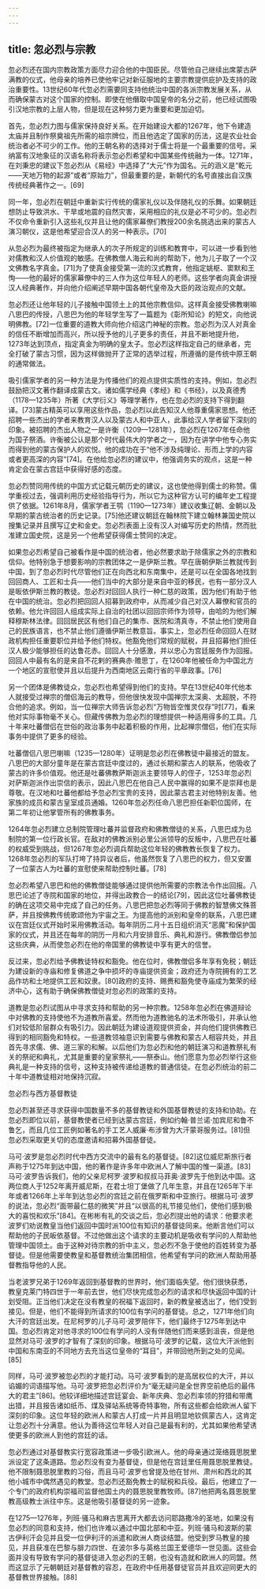 ```yaml
---
---
---
```

title: 忽必烈与宗教
---



忽必烈还在国内宗教政策方面尽力迎合他的中国臣民。尽管他自己继续出席蒙古萨满教的仪式，他母亲的培养已使他牢记对新征服地的主要宗教提供庇护及支持的政治重要性。13世纪60年代忽必烈需要同支持他统治中国的各派宗教发展关系，从而确保蒙古对这个国家的控制。即使在他僭取中国皇帝的名分之前，他已经试图吸引汉地宗教的上层人物，但是现在这种努力更为重要和更加迫切。

首先，忽必烈力图与儒家保持良好关系。在开始建设大都的1267年，他下令建造太庙并且制作祭奠祖先所需的祖宗牌位，而且他选定了国家的历法，这是农业社会统治者必不可少的工作。他的王朝名称的选择对于儒士将是一个最重要的信号。采纳富有汉地象征的汉语名称将表示忽必烈希望和中国某些传统融为一体。1271年，在刘秉忠的建议下忽必烈从《易经》中选择了“大元”作为国名。元的涵义是“乾元——天地万物的起源”或者“原始力”，但最重要的是，新朝代的名号直接出自汉族传统经典著作之一。[69]

同一年，忽必烈在朝廷中重新实行传统的儒家礼仪以及伴随礼仪的乐舞。如果朝廷想防止导致洪水、干旱或地震的自然灾害，采用相应的礼仪是必不可少的。忽必烈不仅命令重新引入这些礼仪并且让他的儒家幕僚们教授200余名挑选出来的蒙古人演习朝仪，这是他希望迎合汉人的另一种表示。[70]

从忽必烈为最终被指定为继承人的次子所规定的训练和教育中，可以进一步看到他对儒教和汉人价值观的敏感。在佛教僧人海云和尚的帮助下，他为儿子取了一个汉文佛教名字真金。[71]为了使真金接受第一流的汉式教育，他指定姚枢、窦默和王恂——他的最好的儒家幕僚中的三人作为这位年轻人的老师。这些学者向真金讲授汉人经典著作，并向他介绍阐述早期中国各朝代皇帝及大臣的政治观点的文献。

忽必烈还让他年轻的儿子接触中国领土上的其他宗教信仰。这样真金接受佛教喇嘛八思巴的传授，八思巴为他的年轻学生写了一篇题为《彰所知论》的短文，向他说明佛教。[72]一位重要的道教大师向他介绍这门神秘的宗教。忽必烈为汉人对真金的信任不断增加而高兴，所以授予他的儿子更多的责任，并且不断地提升他，1273年达到顶点，指定真金为明确的皇太子。忽必烈这样指定自己的继承者，完全打破了蒙古习惯，因为这样做抛开了正常的选举过程，所遵循的是传统中原王朝的通常做法。

吸引儒家学者的另一种方法是为传播他们的观点提供实质性的支持。例如，忽必烈鼓励把汉文著作翻译成蒙古文。诸如儒学经典《孝经》和《书经》，以及真德秀（1178—1235年）所著《大学衍义》等理学著作，也在忽必烈的支持下得到翻译。[73]蒙古精英可以享用这些作品，忽必烈以此告知汉人他尊重儒家思想。他还招聘一些杰出的学者来教育汉人以及蒙古人和中亚人，此事给汉人学者留下深刻的印象。被招聘的杰出人物之一是许衡（1209—1281年），忽必烈在1267年任命他为国子祭酒。许衡被公认是那个时代最伟大的学者之一，因为在讲学中他专心务实而得到他的蒙古保护人的欢悦。他的成功在于“他不涉及纯理论、形而上学的内容或者更高深的内容”[74]。在他给忽必烈的建议中，他强调务实的观点，这是一种肯定会在蒙古宫廷中获得好感的态度。

忽必烈赞同用传统的中国方式记载元朝历史的建议，这也使他得到儒士的称赞。儒学重视过去，强调利用历史经验指导行为，所以它为这种官方认可的编年史工程提供了依据。1261年8月，儒家学者王鹗（1190—1273年）建议收集辽朝、金朝以及早期的蒙古统治者的历史记录。[75]他还建议朝廷在翰林院下建立翰林兼国史院以搜集记录并且撰写辽史和金史。忽必烈表面上没有汉人对编写历史的热情，然而批准建立国史院，这是另一个他希望获得儒士赞同的决定。

如果忽必烈希望自己被看作是中国的统治者，他必然要求助于除儒家之外的宗教和信仰。他特别急于想要影响的宗教团体之一是伊斯兰教。早在唐朝伊斯兰教就传到中国，到了忽必烈时代尽管他们正在向西北和东南集中，还是可以在全国各地找到回回商人、工匠和士兵——他们当中的大部分是来自中亚的移民，也有一部分汉人是昄依伊斯兰教的教徒。忽必烈对回回人执行一种仁慈的政策，因为他们有助于他在中国的统治。忽必烈把回回人招募到政府中，从而减少自己对汉人幕僚和官员的依赖。他允许回回人组成实际上自治的社团以回回宗师作为领导，由哈的为他们解释穆斯林法律。回回居民区有他们自己的集市、医院和清真寺，不禁止他们使用自己的民族语言，也不禁止他们遵循伊斯兰教意旨。事实上，忽必烈任命回回人在财政机构担任重要职位并给予他们特权。他豁免他们常规的赋税，并且招募他们担任汉人极少能够担任的达鲁花赤。回回人十分感激，并以忠心为宫廷服务作为回报。回回人中最有名的是来自不花剌的赛典赤·赡思丁，在1260年他被任命为中国北方一个地区的宣慰使并且以后提升为西南地区云南行省的平章政事。[76]

另一个团体是佛教徒众，忽必烈也希望得到他们的支持。早在13世纪40年代他本人就接受过禅宗的僧侣海云的教导，但他很快发现中国禅宗太深奥、太超脱，不符合他的追求。例如，当一位禅宗大师告诉忽必烈“万物皆空惟灵仅存”时[77]，看来他对实际事物毫不关心。但藏传佛教为忽必烈的理想提供一种适用得多的工具。几十年来吐蕃僧侣在世俗的政治事务中起着积极的作用，比起禅宗僧侣，他们在实际事务中提供了更多的经验。

吐蕃僧侣八思巴喇嘛（1235—1280年）证明是忽必烈在佛教徒中最接近的盟友。八思巴的大部分童年是在蒙古宫廷中度过的，通过长期和蒙古人的联系，他吸收了蒙古的许多价值观。他还是吐蕃佛教萨斯迦派主要领导人的侄子，1253年忽必烈对萨斯迦派作出崇信的表示，因此八思巴在他自己人民中赢得的如果不是崇拜也是尊敬。在汉地和吐蕃他都给予忽必烈宝贵的支持，因此蒙古君主对他特别友善。他家族的成员和蒙古皇室成员通婚。1260年忽必烈任命八思巴担任新职位国师，在第二年初让他掌管所有的佛教事务。

1264年忽必烈建立总制院管理吐蕃并监督政府和佛教僧徒的关系，八思巴成为总制院的第一位行政长官。在敌对的佛教派别必里公派领导的反叛中，八思巴在吐蕃的权威受到挑战，但1267年忽必烈调兵帮助这位年轻的佛教教长恢复了权力。1268年忽必烈的军队打垮了持异议者后，他虽然恢复了八思巴的权力，但又安置了一位蒙古人为吐蕃的宣慰使来帮助控制吐蕃。[78]

忽必烈希望八思巴和他的佛教僧徒能够通过提供他所需要的宗教法令作出回报。八思巴论述了寺院和国家的地位，并得出政教合一的结论[79]，因此这位吐蕃佛教徒的确在这项交易中完成了自己的任务。八思巴把忽必烈等同于佛教的智慧佛文殊菩萨，并且按佛教传统歌颂他为宇宙之王。为提高他的派别和皇帝的联系，八思巴建议在宫廷仪式开始时采用佛教活动。每年阴历二月十五日组织消灭“恶魔”和保护国家的仪式，并且还在每年的阴历一月和六月安排音乐、典礼和游行。佛教僧侣参加这些庆典，从而使忽必烈在他的帝国里的佛教徒中享有更大的信誉。

反过来，忽必烈给予佛教徒特权和豁免。他在位时，佛教僧侣多年享有免税；朝廷为建设新的寺庙和修复佛道之争中损坏的寺庙提供资金；政府还为寺院拥有的工艺品作坊和土地提供工匠和奴隶。[80]政府的支持、赐赉和豁免使寺庙成为繁荣的经济中心，这有助于确保佛教僧徒对忽必烈的政策的支持。

道教是忽必烈试图从中寻求支持和帮助的另一种宗教。1258年忽必烈在佛道辩论中对佛教的支持使他不为道教所喜爱。然而他为道教驰名的法术所吸引，并承认他们对较低阶层群众有吸引力。因此朝廷为建设道观提供资金，并向他们提供佛教已得到的相同豁免和特权。一些道教领袖意识到需要与佛教和蒙古人相容共处，并且首先寻求儒、佛、道三家的和解。以后他们为忽必烈和他的朝廷演习和道教祭礼有关的祭祀和典礼，尤其是重要的皇家祭礼——祭泰山。他们愿意为忽必烈举行这些典礼是一种支持的信号，这种支持被传递给道教的普通信徒。在忽必烈统治的前二十年中道教徒相对地保持沉寂。





忽必烈与西方基督教徒

忽必烈甚至还寻求获得中国数量不多的基督教徒和外国基督教徒的支持和协助。在忽必烈即位以前，基督教使者已经到达蒙古宫廷，例如约翰·普兰诺·加宾尼和鲁不鲁乞，而且几位工匠例如著名的手工艺人威廉·布涉曾为大汗蒙哥服务过。[81]但忽必烈采取更关切的态度邀请和招募外国基督徒。

马可·波罗是忽必烈时代中西方交流中的最有名的基督徒。[82]这位威尼斯旅行者声称于1275年到达中国，他的著作是许多年中欧洲人了解中国的惟一渠道。[83]马可·波罗告诉我们，他的父亲尼柯罗·波罗和叔叔马菲奥·波罗先于他到达中国。这两位商人于1252年离开威尼斯，在君士坦丁堡做了几年生意，并且在1265年下半年或者1266年上半年到达忽必烈的宫廷之前在俄罗斯和中亚旅行。根据马可·波罗的说法，忽必烈“面带最仁慈的微笑”并且“以很高的礼节接见他们，使他们感到极大的喜悦和欢乐”[84]。在彬彬有礼的交谈之后，忽必烈提出他的请求：他要求老波罗们劝说教皇当他们返回中国时派100位有知识的基督徒同来。他断言他们可以帮助他的子民皈依基督。不过他做出这个请求的主要动机是吸收有学问的人帮助他管理中国领土。由于这种对待宗教的折中主义，忽必烈不急于使他的百姓转变为基督徒。但是他需要使教皇和基督教统治集团相信，他希望有学问的欧洲人帮助用基督教指导他的人民。

当老波罗兄弟于1269年返回到基督教的世界时，他们面临失望。他们很快获悉，教皇克莱门特四世于一年前去世，他们尽快完成忽必烈的请求和尽快返回中国的计划受阻。正当他们决定在没有教皇的祝福下返回时，新的教皇被选出了，他们受到接见。但是，他们不能得到所请求的100位有学问的基督徒。总之，1271年他们向大汗的宫廷出发。在尼柯罗的儿子马可·波罗陪伴下，他们最终于1275年到达中国。忽必烈肯定对他寻求的100位有学问的人没有伴随他们而来感到沮丧，但是他显然对马可·波罗的才智有了深刻的印象。根据马可·波罗的记载，这位大汗派他到中国和东南亚的不同地方去充当这位皇帝的“耳目”，并带回他所到之处的见闻。[85]

同样，马可·波罗被忽必烈的才能打动。马可·波罗看到的是高居权位的大汗，并以谄媚的词语描写他。马可·波罗把忽必烈评价为“毫无疑问是全世界空前绝后的最伟大的君主”[86]。他较详细地描述宫廷宴会、新年庆典、忽必烈率领的狩猎和带鹰出猎，并且报告诸如纸币、煤及驿站系统等奇特事物，所有这些都会给欧洲人留下深刻的印象。这位年轻的欧洲人和蒙古人打成一片并且明显地钦佩蒙古人，这肯定让忽必烈十分满意。他认为善待这位年轻人对自己是最有利的，尤其如果他希望诱使更多的欧洲人到他的宫廷的话。

忽必烈通过对基督教实行宽容政策进一步吸引欧洲人。他的母亲通过笼络聂思脱里派设定了这条道路。忽必烈没有变为基督徒，但是他在宫廷里任用聂思脱里教徒。他不限制聂思脱里教的习俗，而且马可·波罗也曾提及他在甘州、肃州和西北的其他小城市中偶然遇见的教堂。忽必烈还豁免教士的赋税和兵役。最后，他建立了一个专门的政府机构崇福司监督他国土内的聂思脱里教牧师。[87]他把两名聂思脱里教高级教士派往中东。这是他吸引基督徒的另一迹象。

在1275—1276年，列班·骚马和麻古思离开大都去访问耶路撒冷的圣地，如果没有忽必烈的同意和支持，他们也许难以通过中国北部和中亚。列班·骚马和波斯的蒙古伊利汗会见并且受一位伊利汗的派遣和欧洲人商谈结盟。他受到罗马教皇的接见，并且获准在巴黎与腓力四世、在波尔多与英格兰国王爱德华一世见面。这些会面并没有导致有学问的基督徒进入忽必烈的王朝，也没有造就和欧洲人的同盟。然而这显示了元朝朝廷对基督教的容忍，在政府中任用基督徒官员并且欢迎同更大的基督教世界接触。[88]